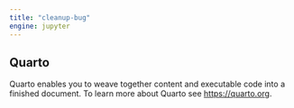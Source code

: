 ```yaml
---
title: "cleanup-bug"
engine: jupyter
---
```


## Quarto

Quarto enables you to weave together content and executable code into a finished document. To learn more about Quarto see <https://quarto.org>.
